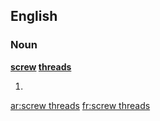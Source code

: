 ==English==

===Noun===
'''[[screw]] [[threads]]'''

# {{plural of|screw thread}}

[[ar:screw threads]]
[[fr:screw threads]]